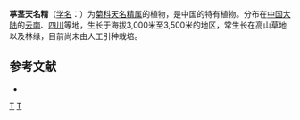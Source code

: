 {{Speciesbox 
| taxon = Carpesium scapiforme
| authority = Chen et [[胡启明|C. M. Hu]]
}}
'''葶茎天名精'''（[[学名|学名]]：{{lang|la|''Carpesium scapiforme''}}）为[[菊科|菊科]][[天名精属|天名精属]]的植物，是中国的特有植物。分布在[[中国大陆|中国大陆]]的[[云南|云南]]、[[四川|四川]]等地，生长于海拔3,000米至3,500米的地区，常生长在高山草地以及林缘，目前尚未由人工引种栽培。

== 参考文献 ==
<div class="references-small">
* {{cite web| url =http://www.bioinfo.cn/db05/KmzwSpecies.php?action=view&id=4332| title =葶茎天名精| work =《中国高等植物数据库全库》| publisher =中国科学院微生物研究所| author =昆明植物研究所| accessdate =2009-02-25| deadurl =yes| archiveurl =https://web.archive.org/web/20160305003949/http://www.bioinfo.cn/db05/KmzwSpecies.php?action=view&id=4332| archivedate =2016-03-05}}
</div>
{{Taxonbar|from=Q15231077}}

[[Category:天名精属|T]]
[[Category:中國特有植物|T]]


{{植物小作品}}
